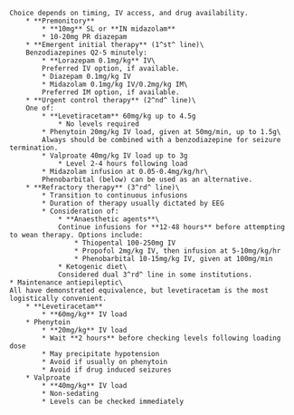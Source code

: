 	Choice depends on timing, IV access, and drug availability.
		* **Premonitory**
			* **10mg** SL or **IN midazolam**
			* 10-20mg PR diazepam
		* **Emergent initial therapy** (1^st^ line)\
		Benzodiazepines Q2-5 minutely:
			* **Lorazepam 0.1mg/kg** IV\
			Preferred IV option, if available.
			* Diazepam 0.1mg/kg IV
			* Midazolam 0.1mg/kg IV/0.2mg/kg IM\
			Preferred IM option, if available.
		* **Urgent control therapy** (2^nd^ line)\
		One of:
			* **Levetiracetam** 60mg/kg up to 4.5g
				* No levels required
			* Phenytoin 20mg/kg IV load, given at 50mg/min, up to 1.5g\
			Always should be combined with a benzodiazepine for seizure termination.
			* Valproate 40mg/kg IV load up to 3g
				* Level 2-4 hours following load
			* Midazolam infusion at 0.05-0.4mg/kg/hr\
			Phenobarbital (below) can be used as an alternative.
		* **Refractory therapy** (3^rd^ line)\
			* Transition to continuous infusions
			* Duration of therapy usually dictated by EEG
			* Consideration of:
				* **Anaesthetic agents**\
				Continue infusions for **12-48 hours** before attempting to wean therapy. Options include:
					* Thiopental 100-250mg IV
					* Propofol 2mg/kg IV, then infusion at 5-10mg/kg/hr
					* Phenobarbital 10-15mg/kg IV, given at 100mg/min
				* Ketogenic diet\
				Considered dual 3^rd^ line in some institutions.
	* Maintenance antiepileptic\
	All have demonstrated equivalence, but levetiracetam is the most logistically convenient.
		* **Levetiracetam**
			* **60mg/kg** IV load
		* Phenytoin
			* **20mg/kg** IV load
			* Wait **2 hours** before checking levels following loading dose
			* May precipitate hypotension
			* Avoid if usually on phenytoin
			* Avoid if drug induced seizures
		* Valproate
			* **40mg/kg** IV load
			* Non-sedating
			* Levels can be checked immediately

